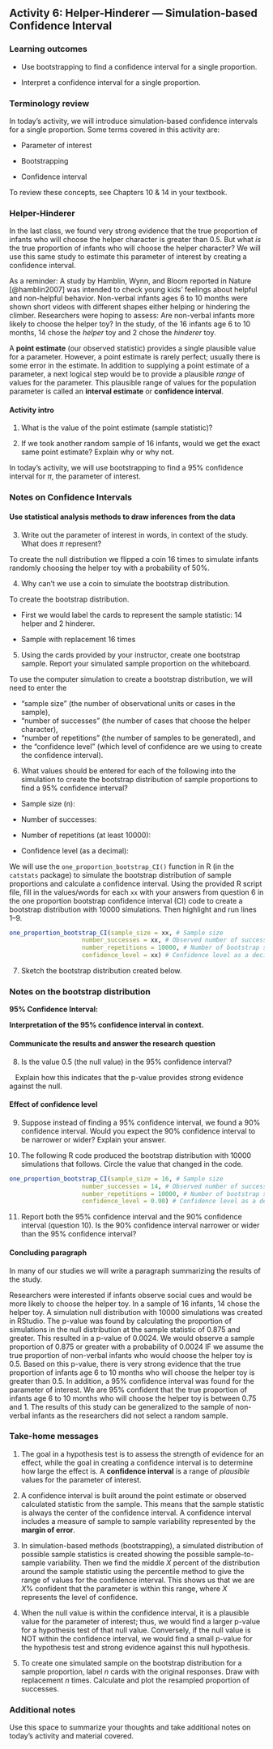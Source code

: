 ## Activity 6:  Helper-Hinderer --- Simulation-based Confidence Interval

\setstretch{1}

### Learning outcomes

* Use bootstrapping to find a confidence interval for a single proportion.

* Interpret a confidence interval for a single proportion.

### Terminology review

In today's activity, we will introduce simulation-based confidence intervals for a single proportion. Some terms covered in this activity are:

* Parameter of interest

* Bootstrapping

* Confidence interval

To review these concepts, see Chapters 10 & 14 in your textbook.

### Helper-Hinderer

In the last class, we found very strong evidence that the true proportion of infants who will choose the helper character is greater than 0.5. But what *is* the true proportion of infants who will choose the helper character? We will use this same study to estimate this parameter of interest by creating a confidence interval. 

As a reminder: A study by Hamblin, Wynn, and Bloom reported in Nature [@hamblin2007] was intended to check young kids' feelings about helpful and non-helpful behavior. Non-verbal infants ages 6 to 10 months were shown short videos with different shapes either helping or hindering the climber. Researchers were hoping to assess: Are non-verbal infants more likely to choose the helper toy? In the study, of the 16 infants age 6 to 10 months, 14 chose the *helper* toy and 2 chose the *hinderer* toy.

A **point estimate** (our observed statistic) provides a single plausible value for a parameter. However, a point estimate is rarely perfect; usually there is some error in the estimate. In addition to supplying a point estimate of a parameter, a next logical step would be to provide a plausible *range* of values for the parameter. This plausible range of values for the population parameter is called an **interval estimate** or **confidence interval**. 

#### Activity intro {-}

1.  What is the value of the point estimate (sample statistic)?

\vspace{0.3in}

2.  If we took another random sample of 16 infants, would we get the exact same point estimate?  Explain why or why not.

\vspace{0.5in}

In today's activity, we will use bootstrapping to find a 95\% confidence interval for $\pi$, the parameter of interest.  


### Notes on Confidence Intervals {-}

\vspace{2in}

#### Use statistical analysis methods to draw inferences from the data {-}

3.  Write out the parameter of interest in words, in context of the study.  What does $\pi$ represent?

\vspace{0.5in}

To create the null distribution we flipped a coin 16 times to simulate infants randomly choosing the helper toy with a probability of 50\%.  

4. Why can't we use a coin to simulate the bootstrap distribution.

\vspace{0.7in}

To create the bootstrap distribution.

* First we would label the cards to represent the sample statistic: 14 helper and 2 hinderer.

* Sample with replacement 16 times

5. Using the cards provided by your instructor, create one bootstrap sample.  Report your simulated sample proportion on the whiteboard.

\vspace{0.3in}

To use the computer simulation to create a bootstrap distribution, we will need to enter the 

* "sample size" (the number of observational units or cases in the sample),
* "number of successes" (the number of cases that choose the helper character), 
* "number of repetitions" (the number of samples to be generated), and 
* the "confidence level" (which level of confidence are we using to create the confidence interval).

6.  What values should be entered for each of the following into the simulation to create the bootstrap distribution of sample proportions to find a 95\% confidence interval?
\vspace{1mm}

* Sample size (n):

\vspace{.1in}
 
* Number of successes:
    
\vspace{.1in}
* Number of repetitions (at least 10000):
    
\vspace{.1in}
* Confidence level (as a decimal):
    
\vspace{.1in}

We will use the `one_proportion_bootstrap_CI()` function in R (in the `catstats` package) to simulate the bootstrap distribution of sample proportions and calculate a confidence interval. Using the provided R script file, fill in the values/words for each `xx` with your answers from question 6 in the one proportion bootstrap confidence interval (CI) code to create a bootstrap distribution with 10000 simulations. Then highlight and run lines 1--9.

```r
one_proportion_bootstrap_CI(sample_size = xx, # Sample size
                    number_successes = xx, # Observed number of successes
                    number_repetitions = 10000, # Number of bootstrap samples to use
                    confidence_level = xx) # Confidence level as a decimal
```

7.  Sketch the bootstrap distribution created below.

\vspace{1.8in}

### Notes on the bootstrap distribution {-}

\vspace{1.5in}

**95\% Confidence Interval:**

**Interpretation of the 95\% confidence interval in context.**

\vspace{.6in}

#### Communicate the results and answer the research question {-}

8.  Is the value 0.5 (the null value) in the 95\% confidence interval?

\vspace{.2in}

|    Explain how this indicates that the p-value provides strong evidence against the null.

\vspace{0.5in}

#### Effect of confidence level {-}

9.  Suppose instead of finding a 95\% confidence interval, we found a 90\% confidence interval.  Would you expect the 90\% confidence interval to be narrower or wider?  Explain your answer.

\vspace{0.4in}

10.  The following R code produced the bootstrap distribution with 10000 simulations that follows.  Circle the value that changed in the code. 

```r
one_proportion_bootstrap_CI(sample_size = 16, # Sample size
                    number_successes = 14, # Observed number of successes
                    number_repetitions = 10000, # Number of bootstrap samples to use
                    confidence_level = 0.90) # Confidence level as a decimal
```


11.  Report both the 95\% confidence interval and the 90\% confidence interval (question 10).  Is the 90\% confidence interval narrower or wider than the 95\% confidence interval?

\vspace{0.5in}
\newpage

#### Concluding paragraph {-}

In many of our studies we will write a paragraph summarizing the results of the study. 

\setstretch{1.75}

Researchers were interested if infants observe social cues and would be more likely to choose the helper toy.  In a sample of 16 infants, 14 chose the helper toy.  A simulation null distribution with 10000 simulations was created in RStudio.  The p-value was found by calculating the proportion of simulations in the null distribution at the sample statistic of 0.875 and greater.  This resulted in a p-value of 0.0024.  We would observe a sample proportion of 0.875 or greater with a probability of 0.0024 IF we assume the true proportion of non-verbal infants who would choose the helper toy is 0.5. Based on this p-value, there is very strong evidence that the true proportion of infants age 6 to 10 months who will choose the helper toy is greater than 0.5.  In addition, a 95\% confidence interval was found for the parameter of interest.  We are 95\% confident that the true proportion of infants age 6 to 10 months who will choose the helper toy is between 0.75 and 1. The results of this study can be generalized to the sample of non-verbal infants as the researchers did not select a random sample.

\setstretch{1}

### Take-home messages

1.	The goal in a hypothesis test is to assess the strength of evidence for an effect, while the goal in creating a confidence interval is to determine how large the effect is.  A **confidence interval** is a range of *plausible* values for the parameter of interest.  

2. A confidence interval is built around the point estimate or observed calculated statistic from the sample.  This means that the sample statistic is always the center of the confidence interval. A confidence interval includes a measure of sample to sample variability represented by the **margin of error**.   

3. In simulation-based methods (bootstrapping), a simulated distribution of possible sample statistics is created showing the possible sample-to-sample variability.  Then we find the middle $X$ percent of the distribution around the sample statistic using the percentile method to give the range of values for the confidence interval.  This shows us that we are $X$% confident that the parameter is within this range, where $X$ represents the level of confidence.

4.  When the null value is within the confidence interval, it is a plausible value for the parameter of interest; thus, we would find a larger p-value for a hypothesis test of that null value.  Conversely, if the null value is NOT within the confidence interval, we would find a small p-value for the hypothesis test and strong evidence against this null hypothesis. 

5. To create one simulated sample on the bootstrap distribution for a sample proportion, label $n$ cards with the original responses.  Draw with replacement $n$ times.  Calculate and plot the resampled proportion of successes.

### Additional notes

Use this space to summarize your thoughts and take additional notes on today's activity and material covered.

\newpage

